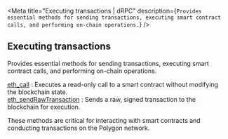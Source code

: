 
<Meta
  title="Executing transactions | dRPC"
  description={`Provides essential methods for sending transactions, executing smart contract calls, and performing on-chain operations.`}
/>
## Executing transactions

Provides essential methods for sending transactions, executing smart contract calls, and performing on-chain operations.

[eth_call](/polygon-api/executingtransactions/eth_call) : Executes a read-only call to a smart contract without modifying the blockchain state. \
[eth_sendRawTransaction](/polygon-api/executingtransactions/eth_sendRawTransaction) : Sends a raw, signed transaction to the blockchain for execution.

These methods are critical for interacting with smart contracts and conducting transactions on the Polygon network.

<Space h={16} />
<GetStarted />
